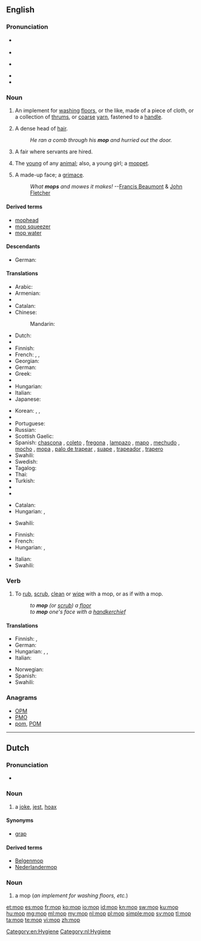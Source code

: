 {{also|Mop}}
==English==

===Pronunciation===
* {{a|RP}} {{IPA|/mɒp/}}
* {{rhymes|ɒp}}
* {{a|GA}} {{IPA|/mɑp/}}
* {{rhymes|ɑp}}
* {{audio|en-us-mop.ogg|Audio (US)}}

===Noun===
{{en-noun}}
{{wikipedia}}

# An implement for [[washing]] [[floors]], or the like, made of a  piece of cloth, or a collection of [[thrums]], or [[coarse]] [[yarn]], fastened to a [[handle]].
# {{humorous}} A dense head of [[hair]].
#: ''He ran a comb through his '''mop''' and hurried out the door.''
# {{British|dialect}} A fair where servants are hired.
# {{British|dialect}} The [[young]] of any [[animal]]; also, a young girl; a [[moppet]].
# A made-up face; a [[grimace]].
#: ''What '''mops''' and mowes it makes!'' --[[w:Francis Beaumont|Francis Beaumont]] & [[w:John Fletcher (playwright)|John Fletcher]]

====Derived terms====
* [[mophead]]
* [[mop squeezer]]
* [[mop water]]

====Descendants====
* German: {{l|de|Mopp}}

====Translations====
{{trans-top|implement for washing floors}}
* Arabic: {{t|ar|ممسحة|f|tr=mímšaḥa|alt=مِمْسَحَة|sc=Arab}}
* Armenian: {{t|hy|պոլի փեդ|tr=poli p'ed|sc=Armn}}
* {{trreq|eu}}
* Catalan: {{t-|ca|pal de fregar|m}}
* Chinese:
*: Mandarin: {{t+|cmn|拖把|tr=tuōbǎ|sc=Hani}}
* Dutch: {{t+|nl|zwabber}}
* {{trreq|eo}}
* Finnish: {{t+|fi|moppi}}
* French: {{t+|fr|serpillière|f}}, {{qualifier|Quebec}} {{t+|fr|vadrouille|f}}, {{qualifier|Quebec}} {{t+|fr|mop|f}}
* Georgian: {{t-|ka|შვაბრა|tr=švabra|sc=Geor|xs=Georgian}}
* German: {{t-|de|Mopp|m}}
* Greek: {{t-|el|tr=sfoungarístra|sc=Grek|σφουγγαρίστρα|f}}
* {{trreq|he}}
* Hungarian: {{t+|hu|felmosórongy}}
* Italian: {{t-|it|lavapavimenti|m}}
* Japanese: {{t|ja|モップ|tr=móppu|sc=Jpan}}
{{trans-mid}}
* Korean: {{t|ko|몹|tr=mop|sc=Kore}}, {{t|ko|자루 걸레|tr=jaru geolre|sc=Kore}}, {{t|ko|대걸레|tr=daegeolle|sc=Kore}}
* {{trreq|ang}}
* Portuguese: {{t+|pt|esfregão|m}}
* Russian: {{t+|ru|швабра|f|tr=švábra}}
* Scottish Gaelic: {{t|gd|sguab|f}}
* Spanish: [[chascona]] {{f}} {{qualifier|Chile}}, [[coleto]] {{m}} {{qualifier|Venezuela - especially colloquial usage ; strictly speaking, "coleto" means "floorcloth"}}, [[fregona]] {{f}} {{qualifier|Spain}}, [[lampazo]] {{m}} {{qualifier|Argentina|Nicaragua|Northwestern Venezuela}}, [[mapo]] {{m}} {{qualifier|Puerto Rico}}, [[mechudo]] {{m}} {{qualifier|Mexico}}, [[mocho]] {{m}} {{qualifier|Eastern Spain}}, [[mopa]] {{f}} {{qualifier|Venezuela - especially commercial usage}}, [[palo de trapear]] {{m}} {{qualifier|Cuba}}, [[suape]] {{m}} {{qualifier|Dominican Republic}}, [[trapeador]] {{m}} {{qualifier|Central America|Cuba|Ecuador|Mexico|Peru}}, [[trapero]] {{m}} {{qualifier|Colombia}}
* Swahili: {{t+|sw|deki|xs=Swahili}}
* Swedish: {{t-|sv|mopp|c}}
* Tagalog: {{t-|tl|lampaso|xs=Tagalog}}
* Thai: {{t|th|ไม้ถูบ้าน|tr=máai tŏo bâan|sc=Thai}}
* Turkish: {{t|tr|paspas}}
* {{trreq|vi}}
* {{trreq|fa}}
{{trans-bottom}}

{{trans-top|a grimace}}
* Catalan: {{t|ca|ganyota|f}}
* Hungarian: {{t|hu|grimasz}}, {{t|hu|fintor}}
{{trans-mid}}
* Swahili: {{t+|sw|deki|xs=Swahili}}
{{trans-bottom}}

{{trans-top|head of hair}}
* Finnish: {{t|fi|hiuskuontalo}}
* French: {{t+|fr|tignasse|f}}
* Hungarian: {{t-|hu|hajtincs}}, {{t|hu|hajcsomó}}
{{trans-mid}}
* Italian: {{t+|it|zazzera|f}}
* Swahili: {{t+|sw|deki|xs=Swahili}}
{{trans-bottom}}

===Verb===
{{en-verb|mop|p|ing}}

# {{transitive}} To [[rub]], [[scrub]], [[clean]] or [[wipe]] with a mop, or as if with a mop.
#: ''to '''mop''' (or [[scrub]]) a [[floor]]''
#: ''to '''mop''' one's face with a [[handkerchief]]''

====Translations====
{{trans-top|to rub, scrub, clean or wipe with a mop, or as if with a mop}}
* Finnish: {{t+|fi|mopata}}, {{t|fi|luutata}}
* German: {{t-|de|moppen}}
* Hungarian: {{t-|hu|felmos}}, {{t|hu|feltöröl}}, {{t|hu|felsúrol}}
* Italian: {{t+|it|lavare}}
{{trans-mid}}
* Norwegian: {{t|no|mopp}}
* Spanish: {{t|es|fregar}}
* Swahili: {{t+|sw|deki|xs=Swahili}}
{{trans-bottom}}

===Anagrams===
* [[OPM#English|OPM]]
* [[PMO#English|PMO]]
* [[pom#English|pom]], [[POM#English|POM]]

[[Category:en:Hygiene]]

----

==Dutch==

===Pronunciation===
* {{rhymes|ɔp|lang=nl}}

===Noun===
{{nl-noun|m|moppen|mopje}}

# a [[joke]], [[jest]], [[hoax]]

====Synonyms====
* [[grap]]

====Derived terms====
* [[Belgenmop]]
* [[Nederlandermop]]

===Noun===
{{nl-noun|g|mops}}

# a mop (''an implement for washing floors, etc.'')

[[Category:nl:Hygiene]]

[[et:mop]]
[[es:mop]]
[[fr:mop]]
[[ko:mop]]
[[io:mop]]
[[id:mop]]
[[kn:mop]]
[[sw:mop]]
[[ku:mop]]
[[hu:mop]]
[[mg:mop]]
[[ml:mop]]
[[my:mop]]
[[nl:mop]]
[[pl:mop]]
[[simple:mop]]
[[sv:mop]]
[[tl:mop]]
[[ta:mop]]
[[te:mop]]
[[vi:mop]]
[[zh:mop]]